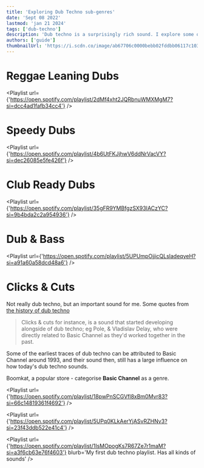 ```yaml
---
title: 'Exploring Dub Techno sub-genres'
date: 'Sept 08 2022'
lastmod: 'jan 21 2024'
tags: ['dub-techno']
description: 'Dub techno is a surprisingly rich sound. I explore some of the schools of thought I enjoy'
authors: ['guide']
thumbnailUrl: 'https://i.scdn.co/image/ab67706c0000bebb02fddbb06117c103b234762d'
---
```


# Reggae Leaning Dubs
<Playlist
  url={'https://open.spotify.com/playlist/2dMf4xht2JQRbnuWMXMgM7?si=dcc4ad1fafb34cc4'}
/>

# Speedy Dubs
<Playlist
  url={'https://open.spotify.com/playlist/4b6UtFKJjhwV6ddNrVacVY?si=dec26085e5fe426f'}
/>

# Club Ready Dubs

<Playlist
  url={'https://open.spotify.com/playlist/35gFR9YMBfgzSX93IACzYC?si=9b4bda2c2a954936'}
/>

# Dub & Bass

<Playlist
  url={'https://open.spotify.com/playlist/5UPUmpOjjicQLsladeqyeH?si=a91a60a58dcd48a6'}
/>

# Clicks & Cuts
Not really dub techno, but an important sound for me. Some quotes from [the history of dub techno](/curated/dub-history)

> Clicks & cuts for instance, is a sound that started developing alongside of dub techno; eg Pole, & Vladislav Delay, who were directly related to Basic Channel as they'd worked together in the past.

Some of the earliest traces of dub techno can be attributed to Basic Channel around 1993, and their sound then, still has a large influence on how today's dub techno sounds.

Boomkat, a popular store - categorise **Basic Channel** as a genre.

<Playlist
  url={'https://open.spotify.com/playlist/18pwPnSCGVfl8xBm0Mvr83?si=66c14819361f4692'}
/>


<Playlist
  url={'https://open.spotify.com/playlist/5UPq0KLkAerYjASvRZHNv3?si=23f43ddb522e41c4'}
/>

<Playlist
  url={'https://open.spotify.com/playlist/1IsMOpogKs7R67Ze7r1maM?si=a3f6cb63e76f4603'}
  blurb='My first dub techno playlist. Has all kinds of sounds'
/>